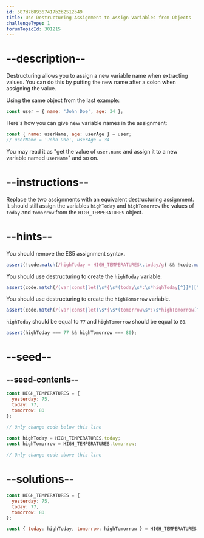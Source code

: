 ```yaml
---
id: 587d7b89367417b2b2512b49
title: Use Destructuring Assignment to Assign Variables from Objects
challengeType: 1
forumTopicId: 301215
---
```


# --description--

Destructuring allows you to assign a new variable name when extracting values. You can do this by putting the new name after a colon when assigning the value.

Using the same object from the last example:

```js
const user = { name: 'John Doe', age: 34 };
```

Here's how you can give new variable names in the assignment:

```js
const { name: userName, age: userAge } = user;
// userName = 'John Doe', userAge = 34
```

You may read it as "get the value of `user.name` and assign it to a new variable named `userName`" and so on.

# --instructions--

Replace the two assignments with an equivalent destructuring assignment. It should still assign the variables `highToday` and `highTomorrow` the values of `today` and `tomorrow` from the `HIGH_TEMPERATURES` object.

# --hints--

You should remove the ES5 assignment syntax.

```js
assert(!code.match(/highToday = HIGH_TEMPERATURES\.today/g) && !code.match(/highTomorrow = HIGH_TEMPERATURES\.tomorrow/g))
```

You should use destructuring to create the `highToday` variable.

```js
assert(code.match(/(var|const|let)\s*{\s*(today\s*:\s*highToday[^}]*|[^,]*,\s*today\s*:\s*highToday\s*)}\s*=\s*HIGH_TEMPERATURES(;|\s+|\/\/)/g));
```

You should use destructuring to create the `highTomorrow` variable.

```js
assert(code.match(/(var|const|let)\s*{\s*(tomorrow\s*:\s*highTomorrow[^}]*|[^,]*,\s*tomorrow\s*:\s*highTomorrow\s*)}\s*=\s*HIGH_TEMPERATURES(;|\s+|\/\/)/g));
```

`highToday` should be equal to `77` and `highTomorrow` should be equal to `80`.

```js
assert(highToday === 77 && highTomorrow === 80);
```

# --seed--

## --seed-contents--

```js
const HIGH_TEMPERATURES = {
  yesterday: 75,
  today: 77,
  tomorrow: 80
};

// Only change code below this line
  
const highToday = HIGH_TEMPERATURES.today;
const highTomorrow = HIGH_TEMPERATURES.tomorrow; 

// Only change code above this line
```

# --solutions--

```js
const HIGH_TEMPERATURES = {
  yesterday: 75,
  today: 77,
  tomorrow: 80
};

const { today: highToday, tomorrow: highTomorrow } = HIGH_TEMPERATURES;
```

